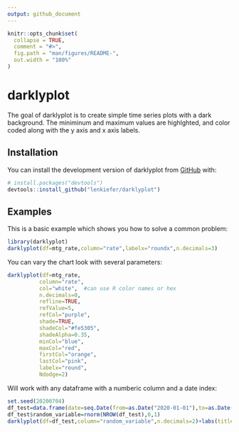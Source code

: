 ```yaml
---
output: github_document
---
```


<!-- README.md is generated from README.Rmd. Please edit that file -->

```r
knitr::opts_chunk$set(
  collapse = TRUE,
  comment = "#>",
  fig.path = "man/figures/README-",
  out.width = "100%"
)
```

# darklyplot

<!-- badges: start -->
<!-- badges: end -->

The goal of darklyplot is to create simple time series plots with a dark background.  The miniminum and maximum values are highlghted, and color coded along with the y axis and x axis labels.

## Installation

You can install the development version of darklyplot from [GitHub](https://github.com/) with: 

``` r
# install.packages("devtools")
devtools::install_github("lenkiefer/darklyplot")
```
## Examples

This is a basic example which shows you how to solve a common problem:

```r
library(darklyplot)
darklyplot(df=mtg_rate,column="rate",labelx="roundx",n.decimals=3)
```
You can vary the chart look with several parameters:

```r
darklyplot(df=mtg_rate,
          column="rate",
          col="white",  #can use R color names or hex 
          n.decimals=0,
          refline=TRUE,
          refValue=5,
          refCol="purple",
          shade=TRUE,
          shadeCol="#fe5305",
          shadeAlpha=0.35,
          minCol="blue",
          maxCol="red",
          firstCol="orange",
          lastCol="pink",
          labelx="round",
          Ndodge=2)

```
Will work with any dataframe with a numberic column and a date index:

```r
set.seed(20200704)
df_test=data.frame(date=seq.Date(from=as.Date("2020-01-01"),to=as.Date("2020-06-30"),by="1 day"))
df_test$random_variable=rnorm(NROW(df_test),0,1)
darklyplot(df=df_test,column="random_variable",n.decimals=2)+labs(title="A Random Variable")
```

